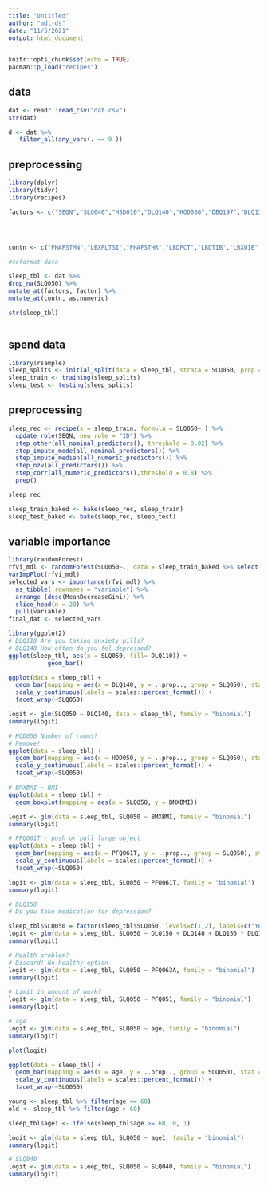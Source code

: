 ```yaml
---
title: "Untitled"
author: "mdt-ds"
date: "11/5/2021"
output: html_document
---
```


```r
knitr::opts_chunk$set(echo = TRUE)
pacman::p_load("recipes")

```

## data

```r
dat <- readr::read_csv("dat.csv")
str(dat)
```

```r
d <- dat %>% 
   filter_all(any_vars(. == 9 ))
```

## preprocessing
```r
library(dplyr)
library(tidyr)
library(recipes)

factors <- c("SEQN","SLQ040","HSD010","DLQ140","HOD050","DBQ197","DLQ130","DLQ170","DBQ235C","DLQ110","DLQ100","DLQ150","DBQ700","SLQ050","PFQ063B","DPQ030","PFQ051","PFQ061N","PFQ061T","PFQ063A")




contn <- c("PHAFSTMN","LBXPLTSI","PHAFSTHR","LBDPCT","LBDTIB","LBXUIB","LBXIRN","LBDHDD","DSDCOUNT","DBD900","DBD905","DBD910","DBD895","WHQ150","WHD120","WHD010","WHD020","WHD050","WHD110","VTD271B","OCQ180","OCD270","OCD395","PAQ625","PAD630","PAQ670","PAD675","PAD680","WHD140","WHD130","DUQ220Q")

#reformat data

sleep_tbl <- dat %>%
drop_na(SLQ050) %>%
mutate_at(factors, factor) %>%
mutate_at(contn, as.numeric)

str(sleep_tbl)



```

## spend data
```r
library(rsample)
sleep_splits <- initial_split(data = sleep_tbl, strata = SLQ050, prop = 0.80)
sleep_train <- training(sleep_splits)
sleep_test <- testing(sleep_splits)
```

## preprocessing
```r
sleep_rec <- recipe(x = sleep_train, formula = SLQ050~.) %>% 
  update_role(SEQN, new_role = "ID") %>% 
  step_other(all_nominal_predictors(), threshold = 0.02) %>% 
  step_impute_mode(all_nominal_predictors()) %>% 
  step_impute_median(all_numeric_predictors()) %>% 
  step_nzv(all_predictors()) %>% 
  step_corr(all_numeric_predictors(),threshold = 0.8) %>% 
  prep()

sleep_rec
```

```r
sleep_train_baked <- bake(sleep_rec, sleep_train)
sleep_test_baked <- bake(sleep_rec, sleep_test)
```

## variable importance
```r
library(randomForest)
rfvi_mdl <- randomForest(SLQ050~., data = sleep_train_baked %>% select(-SEQN))
varImpPlot(rfvi_mdl)
selected_vars <- importance(rfvi_mdl) %>%  
  as_tibble( rownames = "variable") %>% 
  arrange (desc(MeanDecreaseGini)) %>% 
  slice_head(n = 20) %>% 
  pull(variable)
final_dat <- selected_vars

```


```r
library(ggplot2)
# DLQ110 Are you taking anxiety pills?
# DLQ140 How often do you fel depressed?
ggplot(sleep_tbl, aes(x = SLQ050, fill= DLQ110)) +
           geom_bar()

ggplot(data = sleep_tbl) + 
  geom_bar(mapping = aes(x = DLQ140, y = ..prop.., group = SLQ050), stat = "count") + 
  scale_y_continuous(labels = scales::percent_format()) +
  facet_wrap(~SLQ050)

logit <- glm(SLQ050 ~ DLQ140, data = sleep_tbl, family = "binomial")
summary(logit)
```

```r
# HOD050 Number of rooms?
# Remove!
ggplot(data = sleep_tbl) + 
  geom_bar(mapping = aes(x = HOD050, y = ..prop.., group = SLQ050), stat = "count") + 
  scale_y_continuous(labels = scales::percent_format()) +
  facet_wrap(~SLQ050)
```

```r
# BMXBMI - BMI
ggplot(data = sleep_tbl) + 
  geom_boxplot(mapping = aes(x = SLQ050, y = BMXBMI))

logit <- glm(data = sleep_tbl, SLQ050 ~ BMXBMI, family = "binomial")
summary(logit)
```
```r
# PFQ061T - push or pull large object
ggplot(data = sleep_tbl) + 
  geom_bar(mapping = aes(x = PFQ061T, y = ..prop.., group = SLQ050), stat = "count") + 
  scale_y_continuous(labels = scales::percent_format()) +
  facet_wrap(~SLQ050)

logit <- glm(data = sleep_tbl, SLQ050 ~ PFQ061T, family = "binomial")
summary(logit)
```
```r
# DLQ150 
# Do you take medication for depression?

sleep_tbl$SLQ050 = factor(sleep_tbl$SLQ050, levels=c(1,2), labels=c("Yes","No"))
logit <- glm(data = sleep_tbl, SLQ050 ~ DLQ150 + DLQ140 + DLQ150 * DLQ140, family = "binomial")
summary(logit)
```

```r
# Health problem?
# Discard! No healthy option
logit <- glm(data = sleep_tbl, SLQ050 ~ PFQ063A, family = "binomial")
summary(logit)

# Limit in amount of work?
logit <- glm(data = sleep_tbl, SLQ050 ~ PFQ051, family = "binomial")
summary(logit)
```

```r
# age
logit <- glm(data = sleep_tbl, SLQ050 ~ age, family = "binomial")
summary(logit)

plot(logit)

ggplot(data = sleep_tbl) + 
  geom_bar(mapping = aes(x = age, y = ..prop.., group = SLQ050), stat = "count") + 
  scale_y_continuous(labels = scales::percent_format()) +
  facet_wrap(~SLQ050)

young <- sleep_tbl %>% filter(age <= 60)
old <- sleep_tbl %>% filter(age > 60)

sleep_tbl$age1 <- ifelse(sleep_tbl$age >= 60, 0, 1)

logit <- glm(data = sleep_tbl, SLQ050 ~ age1, family = "binomial")
summary(logit)
```

```r
# SLQ040
logit <- glm(data = sleep_tbl, SLQ050 ~ SLQ040, family = "binomial")
summary(logit)
```

